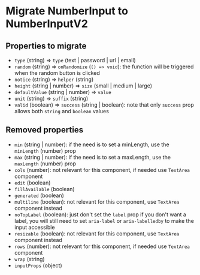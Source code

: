 
<Meta title="Migrations/TextInput to TextInputV2" />

# Migrate NumberInput to NumberInputV2

## Properties to migrate

* `type` (string) => `type` (text | password | url | email)
* `random` (string) => `onRandomize` (`() => void`): the function will be triggered when the random button is clicked
* `notice` (string) => `helper` (string)
* `height` (string | number) => `size` (small | medium | large)
* `defaultValue` (string | number) => `value`
* `unit` (string) => `suffix` (string)
* `valid` (boolean) => `success` (string | boolean): note that only `success` prop allows both `string` and `boolean` values

## Removed properties

* `min` (string | number): if the need is to set a minLength, use the `minLength` (number) prop
* `max` (string | number): if the need is to set a maxLength, use the `maxLength` (number) prop
* `cols` (number): not relevant for this component, if needed use `TextArea` component
* `edit` (boolean)
* `fillAvailable` (boolean)
* `generated` (boolean)
* `multiline` (boolean): not relevant for this component, use `TextArea` component instead
* `noTopLabel` (boolean): just don't set the `label` prop if you don't want a label, you will still need to set `aria-label` or `aria-labelledby` to make the input accessible
* `resizable` (boolean): not relevant for this component, use `TextArea` component instead
* `rows` (number): not relevant for this component, if needed use `TextArea` component
* `wrap` (string)
* `inputProps` (object)
